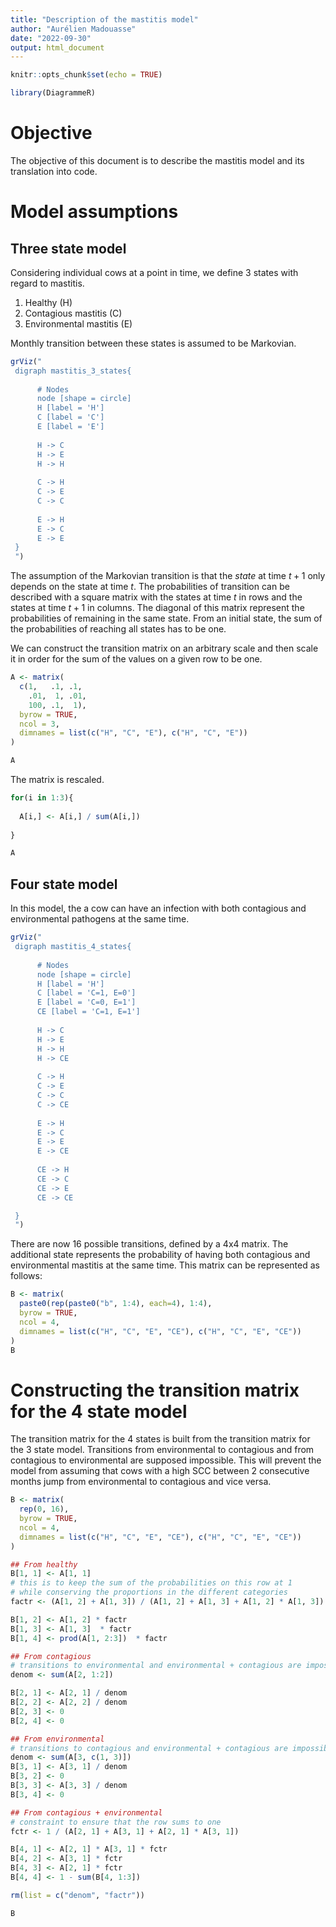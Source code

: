 ```yaml
---
title: "Description of the mastitis model"
author: "Aurélien Madouasse"
date: "2022-09-30"
output: html_document
---
```


```r
knitr::opts_chunk$set(echo = TRUE)
```

```r
library(DiagrammeR)
```

# Objective

The objective of this document is to describe the mastitis model and its translation into code.

# Model assumptions

## Three state model

Considering individual cows at a point in time, we define 3 states with regard to mastitis.

1. Healthy (H)
2. Contagious mastitis (C)
3. Environmental mastitis (E)

Monthly transition between these states is assumed to be Markovian.

```r
grViz("
 digraph mastitis_3_states{
 
 	  # Nodes
	  node [shape = circle]
	  H [label = 'H']
	  C [label = 'C']
	  E [label = 'E']
	  
	  H -> C
	  H -> E
	  H -> H
	  
	  C -> H
	  C -> E
	  C -> C
	  
	  E -> H
	  E -> C
	  E -> E
 }
 ")
```

The assumption of the Markovian transition is that the *state* at time $t+1$ only depends on the state at time $t$. The probabilities of transition can be described with a square matrix with the states at time $t$ in rows and the states at time $t+1$ in columns. The diagonal of this matrix represent the probabilities of remaining in the same state. From an initial state, the sum of the probabilities of reaching all states has to be one. 

We can construct the transition matrix on an arbitrary scale and then scale it in order for the sum of the values on a given row to be one.

```r
A <- matrix(
  c(1,   .1, .1, 
    .01,  1, .01, 
    100, .1,  1),
  byrow = TRUE,
  ncol = 3,
  dimnames = list(c("H", "C", "E"), c("H", "C", "E"))
)

A
```

The matrix is rescaled.

```r
for(i in 1:3){
  
  A[i,] <- A[i,] / sum(A[i,])
  
}

A
```

## Four state model

In this model, the a cow can have an infection with both contagious and environmental pathogens at the same time. 

```r
grViz("
 digraph mastitis_4_states{
 
 	  # Nodes
	  node [shape = circle]
	  H [label = 'H']
	  C [label = 'C=1, E=0']
	  E [label = 'C=0, E=1']
	  CE [label = 'C=1, E=1']
	  
	  H -> C
	  H -> E
	  H -> H
	  H -> CE
	  
	  C -> H
	  C -> E
	  C -> C
	  C -> CE
	  
	  E -> H
	  E -> C
	  E -> E
	  E -> CE
	  
	  CE -> H
	  CE -> C
	  CE -> E
	  CE -> CE

 }
 ")
```

There are now 16 possible transitions, defined by a 4x4 matrix. The additional state represents the probability of having both contagious and environmental mastitis at the same time. This matrix can be represented as follows:

```r
B <- matrix(
  paste0(rep(paste0("b", 1:4), each=4), 1:4),
  byrow = TRUE,
  ncol = 4,
  dimnames = list(c("H", "C", "E", "CE"), c("H", "C", "E", "CE"))
)
B
```

# Constructing the transition matrix for the 4 state model

The transition matrix for the 4 states is built from the transition matrix for the 3 state model. Transitions from environmental to contagious and from contagious to environmental are supposed impossible. This will prevent the model from assuming that cows with a high SCC between 2 consecutive months jump from environmental to contagious and vice versa.

```r
B <- matrix(
  rep(0, 16),
  byrow = TRUE,
  ncol = 4,
  dimnames = list(c("H", "C", "E", "CE"), c("H", "C", "E", "CE"))
)

## From healthy
B[1, 1] <- A[1, 1]
# this is to keep the sum of the probabilities on this row at 1
# while conserving the proportions in the different categories
factr <- (A[1, 2] + A[1, 3]) / (A[1, 2] + A[1, 3] + A[1, 2] * A[1, 3])

B[1, 2] <- A[1, 2] * factr
B[1, 3] <- A[1, 3]  * factr
B[1, 4] <- prod(A[1, 2:3])  * factr

## From contagious
# transitions to environmental and environmental + contagious are impossible
denom <- sum(A[2, 1:2])

B[2, 1] <- A[2, 1] / denom
B[2, 2] <- A[2, 2] / denom
B[2, 3] <- 0
B[2, 4] <- 0

## From environmental
# transitions to contagious and environmental + contagious are impossible
denom <- sum(A[3, c(1, 3)])
B[3, 1] <- A[3, 1] / denom
B[3, 2] <- 0
B[3, 3] <- A[3, 3] / denom
B[3, 4] <- 0

## From contagious + environmental
# constraint to ensure that the row sums to one
fctr <- 1 / (A[2, 1] + A[3, 1] + A[2, 1] * A[3, 1])

B[4, 1] <- A[2, 1] * A[3, 1] * fctr
B[4, 2] <- A[3, 1] * fctr
B[4, 3] <- A[2, 1] * fctr
B[4, 4] <- 1 - sum(B[4, 1:3])

rm(list = c("denom", "factr"))

B
```




